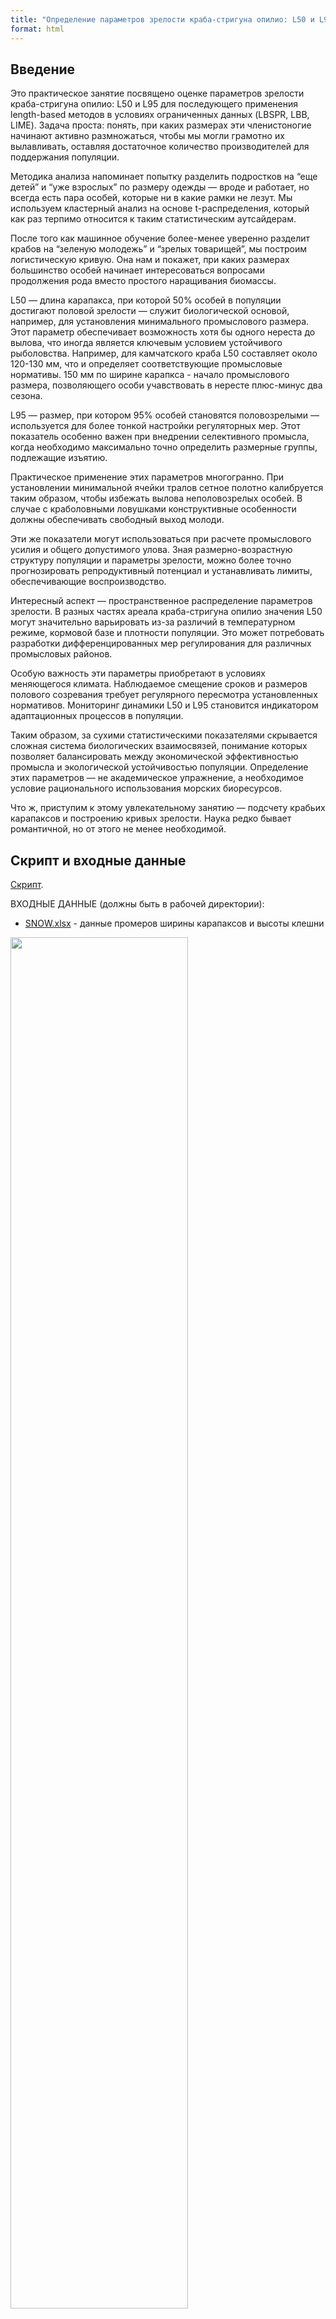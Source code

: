```yaml
---
title: "Определение параметров зрелости краба-стригуна опилио: L50 и L95"
format: html
---
```


## Введение

Это практическое занятие посвящено оценке параметров зрелости краба-стригуна опилио: L50 и L95 для последующего применения length-based методов в условиях ограниченных данных (LBSPR, LBB, LIME). Задача проста: понять, при каких размерах эти членистоногие начинают активно размножаться, чтобы мы могли грамотно их вылавливать, оставляя достаточное количество производителей для поддержания популяции.

Методика анализа напоминает попытку разделить подростков на "еще детей" и "уже взрослых" по размеру одежды — вроде и работает, но всегда есть пара особей, которые ни в какие рамки не лезут. Мы используем кластерный анализ на основе t-распределения, который как раз терпимо относится к таким статистическим аутсайдерам.

После того как машинное обучение более-менее уверенно разделит крабов на "зеленую молодежь" и "зрелых товарищей", мы построим логистическую кривую. Она нам и покажет, при каких размерах большинство особей начинает интересоваться вопросами продолжения рода вместо простого наращивания биомассы.

L50 — длина карапакса, при которой 50% особей в популяции достигают половой зрелости — служит биологической основой, например, для установления минимального промыслового размера. Этот параметр обеспечивает возможность хотя бы одного нереста до вылова, что иногда является ключевым условием устойчивого рыболовства. Например, для камчатского краба L50 составляет около 120-130 мм, что и определяет соответствующие промысловые нормативы. 150 мм по ширине карапкса - начало промыслового размера, позволяющего особи учавствовать в нересте плюс-минус два сезона.

L95 — размер, при котором 95% особей становятся половозрелыми — используется для более тонкой настройки регуляторных мер. Этот показатель особенно важен при внедрении селективного промысла, когда необходимо максимально точно определить размерные группы, подлежащие изъятию.

Практическое применение этих параметров многогранно. При установлении минимальной ячейки тралов сетное полотно калибруется таким образом, чтобы избежать вылова неполовозрелых особей. В случае с краболовными ловушками конструктивные особенности должны обеспечивать свободный выход молоди.

Эти же показатели могут использоваться при расчете промыслового усилия и общего допустимого улова. Зная размерно-возрастную структуру популяции и параметры зрелости, можно более точно прогнозировать репродуктивный потенциал и устанавливать лимиты, обеспечивающие воспроизводство.

Интересный аспект — пространственное распределение параметров зрелости. В разных частях ареала краба-стригуна опилио значения L50 могут значительно варьировать из-за различий в температурном режиме, кормовой базе и плотности популяции. Это может потребовать разработки дифференцированных мер регулирования для различных промысловых районов.

Особую важность эти параметры приобретают в условиях меняющегося климата. Наблюдаемое смещение сроков и размеров полового созревания требует регулярного пересмотра установленных нормативов. Мониторинг динамики L50 и L95 становится индикатором адаптационных процессов в популяции.

Таким образом, за сухими статистическими показателями скрывается сложная система биологических взаимосвязей, понимание которых позволяет балансировать между экономической эффективностью промысла и экологической устойчивостью популяции. Определение этих параметров — не академическое упражнение, а необходимое условие рационального использования морских биоресурсов.

Что ж, приступим к этому увлекательному занятию — подсчету крабьих карапаксов и построению кривых зрелости. Наука редко бывает романтичной, но от этого не менее необходимой. 

## Скрипт и входные данные

[Скрипт](https://mombus.github.io/cRab/data/SnowMaturity.R).

ВХОДНЫЕ ДАННЫЕ (должны быть в рабочей директории):

-   [SNOW.xlsx](https://mombus.github.io/cRab/data/SNOW.xlsx) - данные промеров ширины карапаксов и высоты клешни


![](images/SnowMaturity.PNG){fig-align="center" width="75%"}